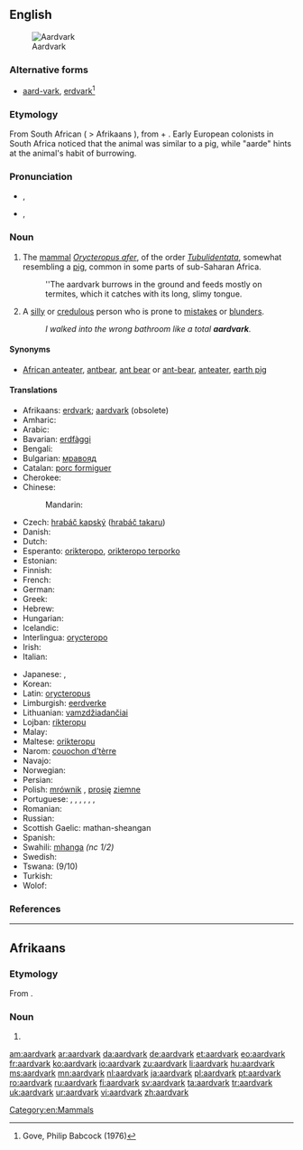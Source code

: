 ==English==
[[Image:Erdferkel-drawing.jpg|thumb|right|Aardvark]]

===Alternative forms===
{{wikipedia}}
* [[aard-vark]], [[erdvark]]<ref>Gove, Philip Babcock (1976)</ref>

===Etymology===
From South African {{etyl|nl}} {{term|aardvarken}} ( > Afrikaans {{term|erdvark}}), from {{etyl|nl}} {{term|aarde||earth|lang=nl}} + {{etyl|nl}} {{term|varken||pig|lang=nl}}. Early European colonists in South Africa noticed that the animal was similar to a pig, while "aarde" hints at the animal's habit of burrowing.

===Pronunciation===
{{wikisource1911Enc|Aard-vark}}
* {{a|UK}} {{IPA|/ˈɑː(ɹ)dˌvɑː(ɹ)k/}}, {{X-SAMPA|/":A(r\)d%vA:(r\)k/}}
* {{a|US}} {{IPA|/ˈɑɹd.ˌvɑɹk/}}, {{X-SAMPA|/"Ar\d%vAr\k/}}

===Noun===
{{en-noun}}

# The [[mammal]] ''[[Orycteropus afer]]'', of the order ''[[Tubulidentata]]'', somewhat resembling a [[pig]], common in some parts of sub-Saharan Africa. {{defdate|from 18th c.}}
#: ''The aardvark burrows in the ground and feeds mostly on termites, which it catches with its long, slimy tongue.
# {{slang|particularly in the southeast|_|US}} A [[silly]] or [[credulous]] person who is prone to [[mistakes]] or [[blunders]].
#: ''I walked into the wrong bathroom like a total '''aardvark'''.''

====Synonyms====
* {{sense|mammal}} [[African anteater]], [[antbear]], [[ant bear]] or [[ant-bear]], [[anteater]], [[earth pig]]

====Translations====
{{trans-top|mammal}}
* Afrikaans: [[erdvark]]; [[aardvark#Afrikaans|aardvark]] (obsolete)
* Amharic: {{tø|am|ጃርት|tr=''jart''|sc=Ethi}}
* Arabic: {{t-|ar|خنزير الأرض|m|tr=khinziir al-'arD|sc=Arab}}
* Bavarian: [[erdfàggi]]
* Bengali: {{t|bn|আর্ডভার্ক|sc=Beng}}
* Bulgarian: [[мравояд]] {{qualifier|mravojad}} {{m}}
* Catalan: [[porc formiguer]] {{m}}
* Cherokee: {{t|chr|ᏙᏒᏓᎵ ᏗᎦᏰᏍᎩ|tr=dosvdali digayesgi|sc=Cher}}
* Chinese:
*: Mandarin: {{t|zh|土豚|tr=tǔtún|sc=Hani}}
* Czech: [[hrabáč kapský]] ([[hrabáč takaru]]) {{m}}
* Danish: {{t-|da|jordsvin|n}}
* Dutch: {{t+|nl|aardvarken|n}}
* Esperanto: [[orikteropo]], [[orikteropo terporko]]
* Estonian: {{t+|et|tuhnik}}
* Finnish: {{t+|fi|maasika}}
* French: {{t-|fr|oryctérope|m}}
* German: {{t|de|Erdferkel|n}}
* Greek: {{t|el|μυρμηγκοφάγος|m|tr=myrmēgkofágos|sc=Grek}}
* Hebrew: {{t-|he|שנבוב|m}}
* Hungarian: {{t+|hu|földimalac}}
* Icelandic: {{t-|is|jarðsvín|n}}
* Interlingua: [[orycteropo]]
* Irish: {{t+|ga|arcán talún|m|xs=Irish}}
* Italian: {{t-|it|oritteropo|m}}
{{trans-mid}}
* Japanese: {{t|ja|ツチブタ|tr=tsuchibuta|sc=Jpan}}, {{t|ja|アリクイ|tr=arikui|sc=Jpan}}
* Korean: {{t|ko|땅돼지|tr=ddangdwaeji|sc=Kore}}
* Latin: [[orycteropus]] {{m}}
* Limburgish: [[eerdverke]]
* Lithuanian: [[vamzdžiadančiai]] {{g|lt}}
* Lojban: [[rikteropu]]
* Malay: {{t|ms|ardvark}}
* Maltese: [[orikteropu]] {{m}}
* Narom: [[couochon d'tèrre|couochon d’tèrre]] {{m}}
* Navajo: {{tø|nv|bisóodi bichį́į́h nineezí}}
* Norwegian: {{t-|no|jordsvin|n}}
* Persian: {{t|fa|خوک خاکی|tr=xuk-e xâki|sc=fa-Arab}}
* Polish: [[mrównik]] {{m}}, [[prosię]] [[ziemny|ziemne]] {{n}}
* Portuguese: {{t|pt|oricterope}}, {{t|pt|porco-da-terra|m}}, {{t|pt|jimbo|m}}, {{t|pt|porco-formigueiro|m}}, {{t|pt|timba|f}}, {{t|pt|timbo|m}}, {{t|pt|aardwark|m}}
* Romanian: {{t|ro|porcul termitelor|m}}
* Russian: {{t+|ru|трубкозуб|m|tr=trubkozúb}}
* Scottish Gaelic: mathan-sheangan {{m}}
* Spanish: {{t|es|cerdo hormiguero|m}}
* Swahili: [[mhanga]] ''(nc 1/2)''
* Swedish: {{t-|sv|jordsvin|n}}
* Tswana: {{t-|tn|thakadu|xs=Tswana}} (9/10)
* Turkish: {{t+|tr|aardvark}}
* Wolof: {{t|wo|njaxat|alt=njaxat bi}}
{{trans-bottom}}

===References===
<references/>
{{reference-book | last =| first = | authorlink =  | coauthors =  | editor =Gove, Philip Babcock    | others =  | title = Webster's Third International Dictionary of the English Language Unabridged | origdate =  | origyear = 1909 | origmonth =  | url =  | format =  | accessdate =  | accessyear =  | accessmonth =  | edition =  | date =  | year =1976  | month =  | publisher =G. & C. Merriam Co.  | location = Springfield, MA | language =  | id =  | doi = | isbn =0-87779-101-5 | lccn = | ol = | pages =  | chapter =  | chapterurl =  | quote =}}

[[Category:en:Mammals]]

----

==Afrikaans==

===Etymology===
From {{etyl|nl|af}} {{compound|aarde|t1=earth, soil|varken|t2=pig|lang=nl|nocat=1}}.

===Noun===
{{af-noun|aardvarke}}

# {{obsolete form of|erdvark|lang=af}}

[[am:aardvark]]
[[ar:aardvark]]
[[da:aardvark]]
[[de:aardvark]]
[[et:aardvark]]
[[eo:aardvark]]
[[fr:aardvark]]
[[ko:aardvark]]
[[io:aardvark]]
[[zu:aardvark]]
[[li:aardvark]]
[[hu:aardvark]]
[[ms:aardvark]]
[[mn:aardvark]]
[[nl:aardvark]]
[[ja:aardvark]]
[[pl:aardvark]]
[[pt:aardvark]]
[[ro:aardvark]]
[[ru:aardvark]]
[[fi:aardvark]]
[[sv:aardvark]]
[[ta:aardvark]]
[[tr:aardvark]]
[[uk:aardvark]]
[[ur:aardvark]]
[[vi:aardvark]]
[[zh:aardvark]]